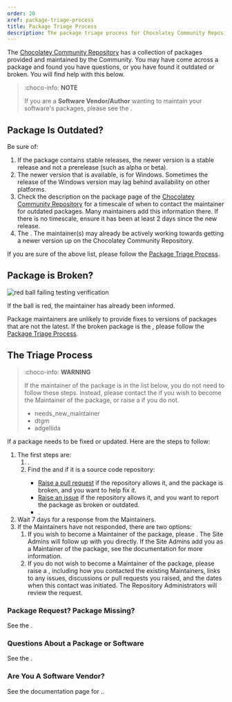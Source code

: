 ```yaml
---
order: 20
xref: package-triage-process
title: Package Triage Process
description: The package triage process for Chocolatey Community Repository packages.
---
```


The [Chocolatey Community Repository](https://community.chocolatey.org/packages) has a collection of packages provided and maintained by the Community. You may have come across a package and found you have questions, or you have found it outdated or broken. You will find help with this below.

> :choco-info: **NOTE**
>
> If you are a **Software Vendor/Author** wanting to maintain your software's packages, please see the <Xref title="Software Vendor/Author information on the Chocolatey Community Repository" value="software-vendor" />.

## Package Is Outdated?

Be sure of:

1. If the package contains stable releases, the newer version is a stable release and not a prerelease (such as alpha or beta).
1. The newer version that is available, is for Windows. Sometimes the release of the Windows version may lag behind availability on other platforms.
1. Check the description on the package page of the [Chocolatey Community Repository](https://community.chocolatey.org/packages) for a timescale of when to contact the maintainer for outdated packages. Many maintainers add this information there. If there is no timescale, ensure it has been at least 2 days since the new release.
1. The <Xref title="package doesn't already have a newer version in moderation" value="ccr-faq" anchor="how-do-i-see-all-versions-of-a-package" />. The maintainer(s) may already be actively working towards getting a newer version up on the Chocolatey Community Repository.

If you are sure of the above list, please follow the [Package Triage Process](#the-triage-process).

## Package is Broken?

![red ball failing testing verification](/images/triage-broken.jpg)

If the ball is red, the maintainer has already been informed. 

Package maintainers are unlikely to provide fixes to versions of packages that are not the latest. If the broken package is the <Xref title="latest available" value="ccr-faq" anchor="how-do-i-see-all-versions-of-a-package" />, please follow the [Package Triage Process](#the-triage-process).

## The Triage Process

> :choco-info: **WARNING**
>
> If the maintainer of the package is in the list below, you do not need to follow these steps. Instead, please contact the <Xref title="Site Admins" value="ccr-faq" anchor="how-do-i-contact-the-site-admins" /> if you wish to become the Maintainer of the package, or raise a <Xref title="Request For Maintainer (RFM) package request" value="package-request" /> if you do not.
> 
> * needs_new_maintainer
> * dtgm
> * adgellida

If a package needs to be fixed or updated. Here are the steps to follow:

1. The first steps are:
   1. <Xref title="Contact the package Maintainers" value="ccr-faq" anchor="how-do-i-contact-the-package-maintainers" />.
   1. Find the <Xref title="package source" value="ccr-faq" anchor="how-do-i-find-the-package-source" /> and if it is a source code repository:
      * [Raise a pull request](https://docs.github.com/en/pull-requests/collaborating-with-pull-requests/proposing-changes-to-your-work-with-pull-requests/creating-a-pull-request) if the repository allows it, and the package is broken, and you want to help fix it.
      * [Raise an issue](https://docs.github.com/en/issues/tracking-your-work-with-issues/creating-an-issue) if the repository allows it, and you want to report the package as broken or outdated.
      * <Xref title="Ask a question about the package" value="ccr-faq" anchor="how-do-i-ask-questions-about-a-package" />.
1. Wait 7 days for a response from the Maintainers.
1. If the Maintainers have not responded, there are two options:
   1. If you wish to become a Maintainer of the package, please <Xref title="contact the Site Admins" value="ccr-faq" anchor="how-do-i-contact-the-site-admins" />. The Site Admins will follow up with you directly. If the Site Admins add you as a Maintainer of the package, see the <Xref title="Package Maintainer Handover/Switch" value="package-maintainer-handover" /> documentation for more information.
   1. If you do not wish to become a Maintainer of the package, please raise a <Xref title="Request For Maintainer (RFM) package request" value="package-request" />, including how you contacted the existing Maintainers, links to any issues, discussions or pull requests you raised, and the dates when this contact was initiated. The Repository Administrators will review the request.

### Package Request? Package Missing?

See the <Xref title="FAQ question" value="package-request" />.

### Questions About a Package or Software

See the <Xref title="FAQ question" value="ccr-faq" anchor="how-do-i-ask-questions-about-a-package" />.

### Are You A Software Vendor?

See the documentation page for <Xref title="Software Vendor/Authors" value="software-vendor" />..